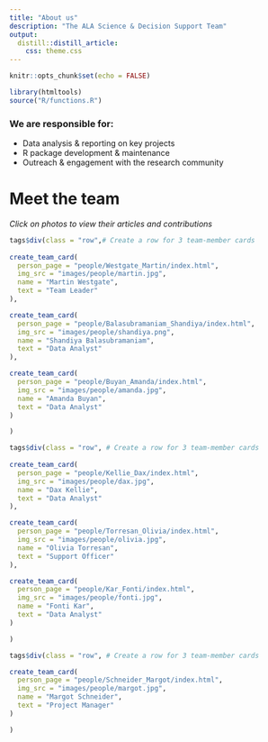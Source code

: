 ```yaml
---
title: "About us"
description: "The ALA Science & Decision Support Team"
output: 
  distill::distill_article:
    css: theme.css
---
```



```r
knitr::opts_chunk$set(echo = FALSE)
```

```r
library(htmltools)
source("R/functions.R")
```


### We are responsible for:  

- Data analysis & reporting on key projects
- R package development & maintenance
- Outreach & engagement with the research community



# Meet the team

*Click on photos to view their articles and contributions*
```r
tags$div(class = "row",# Create a row for 3 team-member cards
         
create_team_card(
  person_page = "people/Westgate_Martin/index.html",
  img_src = "images/people/martin.jpg",
  name = "Martin Westgate",
  text = "Team Leader"
),

create_team_card(
  person_page = "people/Balasubramaniam_Shandiya/index.html",
  img_src = "images/people/shandiya.png",
  name = "Shandiya Balasubramaniam",
  text = "Data Analyst"
),

create_team_card(
  person_page = "people/Buyan_Amanda/index.html",
  img_src = "images/people/amanda.jpg",
  name = "Amanda Buyan",
  text = "Data Analyst"
)

)

tags$div(class = "row", # Create a row for 3 team-member cards
         
create_team_card(
  person_page = "people/Kellie_Dax/index.html",
  img_src = "images/people/dax.jpg",
  name = "Dax Kellie",
  text = "Data Analyst"
),

create_team_card(
  person_page = "people/Torresan_Olivia/index.html",
  img_src = "images/people/olivia.jpg",
  name = "Olivia Torresan",
  text = "Support Officer"
),

create_team_card(
  person_page = "people/Kar_Fonti/index.html",
  img_src = "images/people/fonti.jpg",
  name = "Fonti Kar",
  text = "Data Analyst"
)

)

tags$div(class = "row", # Create a row for 3 team-member cards

create_team_card(
  person_page = "people/Schneider_Margot/index.html",
  img_src = "images/people/margot.jpg",
  name = "Margot Schneider",
  text = "Project Manager"
)

)
```

